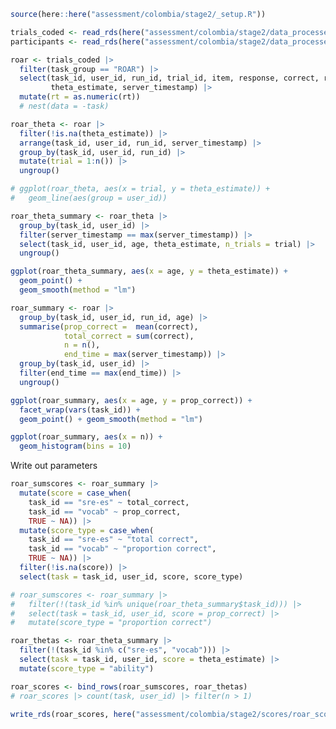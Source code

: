 ```r
source(here::here("assessment/colombia/stage2/_setup.R"))

trials_coded <- read_rds(here("assessment/colombia/stage2/data_processed/trials_coded.rds"))
participants <- read_rds(here("assessment/colombia/stage2/data_processed/participants.rds"))
```

```r
roar <- trials_coded |>
  filter(task_group == "ROAR") |>
  select(task_id, user_id, run_id, trial_id, item, response, correct, rt, age,
         theta_estimate, server_timestamp) |>
  mutate(rt = as.numeric(rt))
  # nest(data = -task)
```

```r
roar_theta <- roar |>
  filter(!is.na(theta_estimate)) |>
  arrange(task_id, user_id, run_id, server_timestamp) |>
  group_by(task_id, user_id, run_id) |>
  mutate(trial = 1:n()) |>
  ungroup()

# ggplot(roar_theta, aes(x = trial, y = theta_estimate)) +
#   geom_line(aes(group = user_id))

roar_theta_summary <- roar_theta |>
  group_by(task_id, user_id) |>
  filter(server_timestamp == max(server_timestamp)) |>
  select(task_id, user_id, age, theta_estimate, n_trials = trial) |>
  ungroup()

ggplot(roar_theta_summary, aes(x = age, y = theta_estimate)) +
  geom_point() +
  geom_smooth(method = "lm")

roar_summary <- roar |>
  group_by(task_id, user_id, run_id, age) |>
  summarise(prop_correct =  mean(correct),
            total_correct = sum(correct),
            n = n(),
            end_time = max(server_timestamp)) |>
  group_by(task_id, user_id) |>
  filter(end_time == max(end_time)) |>
  ungroup()
```

```r
ggplot(roar_summary, aes(x = age, y = prop_correct)) +   
  facet_wrap(vars(task_id)) +
  geom_point() + geom_smooth(method = "lm")

ggplot(roar_summary, aes(x = n)) + 
  geom_histogram(bins = 10)
```

Write out parameters

```r
roar_sumscores <- roar_summary |>
  mutate(score = case_when(
    task_id == "sre-es" ~ total_correct,
    task_id == "vocab" ~ prop_correct,
    TRUE ~ NA)) |>
  mutate(score_type = case_when(
    task_id == "sre-es" ~ "total correct",
    task_id == "vocab" ~ "proportion correct",
    TRUE ~ NA)) |>
  filter(!is.na(score)) |>
  select(task = task_id, user_id, score, score_type)

# roar_sumscores <- roar_summary |>
#   filter(!(task_id %in% unique(roar_theta_summary$task_id))) |>
#   select(task = task_id, user_id, score = prop_correct) |>
#   mutate(score_type = "proportion correct")

roar_thetas <- roar_theta_summary |>
  filter(!(task_id %in% c("sre-es", "vocab"))) |>
  select(task = task_id, user_id, score = theta_estimate) |>
  mutate(score_type = "ability")

roar_scores <- bind_rows(roar_sumscores, roar_thetas)
# roar_scores |> count(task, user_id) |> filter(n > 1)

write_rds(roar_scores, here("assessment/colombia/stage2/scores/roar_scores.rds"))
```
